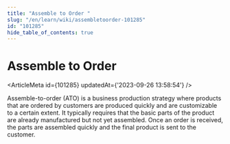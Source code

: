 ```yaml
---
title: "Assemble to Order "
slug: "/en/learn/wiki/assembletoorder-101285"
id: "101285"
hide_table_of_contents: true
---
```



# Assemble to Order 

<ArticleMeta id={101285} updatedAt={'2023-09-26 13:58:54'} />
<div className='border-solid border-b border-t-0 my-4 border-[var(--ifm-color-gray-300)]' />

Assemble-to-order (ATO) is a business production strategy where products that are ordered by customers are produced quickly and are customizable to a certain extent. It typically requires that the basic parts of the product are already manufactured but not yet assembled. Once an order is received, the parts are assembled quickly and the final product is sent to the customer.
